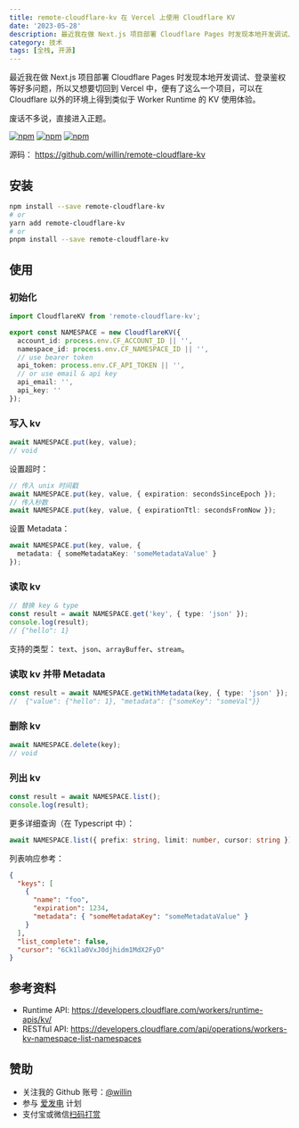 ```yaml
---
title: remote-cloudflare-kv 在 Vercel 上使用 Cloudflare KV
date: '2023-05-28'
description: 最近我在做 Next.js 项目部署 Cloudflare Pages 时发现本地开发调试、登录鉴权等好多问题，所以又想要切回到 Vercel 中，便有了这么一个项目，可以在 Cloudflare 以外的环境上得到类似于 Worker Runtime 的 KV 使用体验。
category: 技术
tags: [全栈, 开源]
---
```


最近我在做 Next.js 项目部署 Cloudflare Pages 时发现本地开发调试、登录鉴权等好多问题，所以又想要切回到 Vercel 中，便有了这么一个项目，可以在 Cloudflare 以外的环境上得到类似于 Worker Runtime 的 KV 使用体验。

废话不多说，直接进入正题。

[![npm](https://img.shields.io/npm/v/remote-cloudflare-kv.svg?style=plastic)](https://npmjs.org/package/remote-cloudflare-kv) [![npm](https://img.shields.io/npm/dm/remote-cloudflare-kv.svg?style=plastic)](https://npmjs.org/package/remote-cloudflare-kv) [![npm](https://img.shields.io/npm/dt/remote-cloudflare-kv.svg?style=plastic)](https://npmjs.org/package/remote-cloudflare-kv)

源码： https://github.com/willin/remote-cloudflare-kv

## 安装

```bash
npm install --save remote-cloudflare-kv
# or
yarn add remote-cloudflare-kv
# or
pnpm install --save remote-cloudflare-kv
```

## 使用

### 初始化

```ts title="kv.ts"
import CloudflareKV from 'remote-cloudflare-kv';

export const NAMESPACE = new CloudflareKV({
  account_id: process.env.CF_ACCOUNT_ID || '',
  namespace_id: process.env.CF_NAMESPACE_ID || '',
  // use bearer token
  api_token: process.env.CF_API_TOKEN || '',
  // or use email & api key
  api_email: '',
  api_key: ''
});
```

### 写入 kv

```ts
await NAMESPACE.put(key, value);
// void
```

设置超时：

```ts
// 传入 unix 时间戳
await NAMESPACE.put(key, value, { expiration: secondsSinceEpoch });
// 传入秒数
await NAMESPACE.put(key, value, { expirationTtl: secondsFromNow });
```

设置 Metadata：

```ts
await NAMESPACE.put(key, value, {
  metadata: { someMetadataKey: 'someMetadataValue' }
});
```

### 读取 kv

```ts
// 替换 key & type
const result = await NAMESPACE.get('key', { type: 'json' });
console.log(result);
// {"hello": 1}
```

支持的类型： `text`、`json`、`arrayBuffer`、`stream`。

### 读取 kv 并带 Metadata

```ts
const result = await NAMESPACE.getWithMetadata(key, { type: 'json' });
//  {"value": {"hello": 1}, "metadata": {"someKey": "someVal"}}
```

### 删除 kv

```ts
await NAMESPACE.delete(key);
// void
```

### 列出 kv

```ts
const result = await NAMESPACE.list();
console.log(result);
```

更多详细查询（在 Typescript 中）：

```ts
await NAMESPACE.list({ prefix: string, limit: number, cursor: string });
```

列表响应参考：

```json
{
  "keys": [
    {
      "name": "foo",
      "expiration": 1234,
      "metadata": { "someMetadataKey": "someMetadataValue" }
    }
  ],
  "list_complete": false,
  "cursor": "6Ck1la0VxJ0djhidm1MdX2FyD"
}
```

## 参考资料

- Runtime API: https://developers.cloudflare.com/workers/runtime-apis/kv/
- RESTful API: https://developers.cloudflare.com/api/operations/workers-kv-namespace-list-namespaces

## 赞助

- 关注我的 Github 账号：[@willin](https://github.com/willin)
- 参与 [爱发电](https://afdian.net/@willin) 计划
- 支付宝或微信[扫码打赏](https://user-images.githubusercontent.com/1890238/89126156-0f3eeb80-d516-11ea-9046-5a3a5d59b86b.png)
